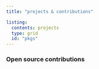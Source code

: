 ```yaml
---
title: "projects & contributions"

listing:
  contents: projects
  type: grid
  id: "pkgs"
---   
```


### Open source contributions

